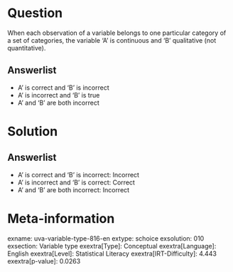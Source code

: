 Question
========

When each observation of a variable belongs to one particular category of a set of categories, the variable 'A' is continuous and 'B' qualitative (not quantitative).

Answerlist
----------

* A' is correct and 'B' is incorrect
* A' is incorrect and 'B' is true
* A' and 'B' are both incorrect

Solution
========

Answerlist
----------

* A' is correct and 'B' is incorrect: Incorrect
* A' is incorrect and 'B' is correct: Correct
* A' and 'B' are both incorrect: Incorrect

Meta-information
================
exname: uva-variable-type-816-en
extype: schoice
exsolution: 010
exsection: Variable type
exextra[Type]: Conceptual
exextra[Language]: English
exextra[Level]: Statistical Literacy
exextra[IRT-Difficulty]: 4.443
exextra[p-value]: 0.0263
